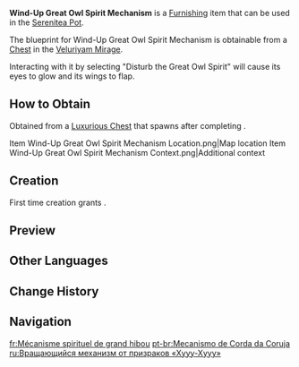 {{Furnishing Infobox
|id             = 373171
|image          = Item Wind-Up Great Owl Spirit Mechanism.png
|category       = Landscape
|subcategory    = Special Object
|quality        = 4
|adeptal_energy = 90
|load           = 200
|reduced_load   = 200
|description    = An important mechanism within the "[[Daiya's Three-Day Reverie]]" attraction in the Veluriyam Mirage, its full name is the "Wind-Up Great Owl Spirit Mechanism." As such a long name can be difficult to remember, it is often just called the "spirit," though it looks nothing like one.<br>It is said the name "spirit" comes from the Chief Director of the Three-Day Reverie, as a mechanism for "[[Petrifying Gaze]]" was required. After consulting with the [[Hydro Eidolon]] staff and [[Idyia]] herself regarding its intended usage, the director realized that since the mechanism would only see limited exposure during the play itself. "In that case, why not make it cuter, so that maybe we can use it in other productions too!" And thus, the big-eyed birds of the night, owls, were used as the basis for the mechanism. However, due to budgetary constraints and the limited labor available, this mechanism has only been used in one production...
|mention        = Idyia
|interaction    = Visual Animation
|blueprint      = [[Luxurious Chest]] after completing ''[[Daiya's Three-Day Reverie]]''
|source1        = 
|event          = Secret Summer Paradise
}}
'''Wind-Up Great Owl Spirit Mechanism''' is a [[Furnishing]] item that can be used in the [[Serenitea Pot]].

The blueprint for Wind-Up Great Owl Spirit Mechanism is obtainable from a [[Chest]] in the [[Veluriyam Mirage]].

Interacting with it by selecting "Disturb the Great Owl Spirit" will cause its eyes to glow and its wings to flap.

==How to Obtain==
Obtained from a [[Luxurious Chest]] that spawns after completing {{Quest|Daiya's Three-Day Reverie}}.
<gallery>
Item Wind-Up Great Owl Spirit Mechanism Location.png|Map location
Item Wind-Up Great Owl Spirit Mechanism Context.png|Additional context
</gallery>

==Creation==
First time creation grants {{Item|Trust|24|x=90}}.
{{Recipe
|type = Creation
|time = 16h
|Iron Chunk = 6
|White Iron Chunk = 6
|Fabric = 6
|sort = Iron Chunk;White Iron Chunk;Fabric
}}

==Preview==
{{Preview
|file=Furnishing Wind-Up Great Owl Spirit Mechanism Animation
}}

==Other Languages==
{{Other Languages
|en      = Wind-Up Great Owl Spirit Mechanism
|zhs     = 「大大枭枭幽魂机关」
|zhs_rm  = "Dàdà Xiāoxiāo Yōuhún Jīguān"
|zht     = 「大大梟梟幽魂機關」
|zht_rm  = "Dàdà Xiāoxiāo Yōuhún Jīguān"
|zh_tl   = 
|ja      = 「フクロウの幽霊仕掛け」
|ja_rm   = "Fukurou no Yuurei Shikake"
|ja_tl   = 
|ko      = 「부엉이 유령 두목 장치」
|ko_tl   = "Owl Ghost Boss Device"
|es      = Búho fantasmagórico mecánico
|es_tl   = Mechanical Phantasmagoric Owl
|fr      = Mécanisme spirituel de grand hibou
|fr_tl   = Spirit Mechanism of Great Owl
|ru      = Вращающийся механизм от призраков «Хууу-Хууу»
|ru_tl   = 
|th      = "กลไกวิญญาณนกฮูก"
|th_rm   = 
|th_tl   = 
|vi      = Cơ Quan U Hồn Chim Cú Lớn
|vi_tl   = 
|de      = „Rieseneule Geister-Vorrichtung“
|de_tl   = "Giant Owl Spirit Device"
|id      = Mekanisme Burung Hantu Besar
|id_tl   = Big Owl Mechanism
|pt      = Mecanismo de Corda da Coruja
|pt_tl   = 
|tr      = Kurmalı Büyük Baykuş Ruhu Mekanizması
|tr_tl   = 
|it      = Meccanismo a molla dello spirito del gran gufo
|it_tl   = 
}}

==Change History==
{{Change History|3.8}}

==Navigation==
{{Furnishing Navbox|exterior}}

[[fr:Mécanisme spirituel de grand hibou]]
[[pt-br:Mecanismo de Corda da Coruja]]
[[ru:Вращающийся механизм от призраков «Хууу-Хууу»]]